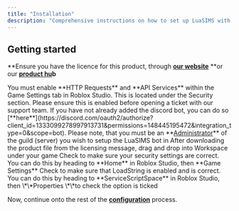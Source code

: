 ```yaml
---
title: "Installation"
description: "Comprehensive instructions on how to set up LuaSIMS with your game. Follow on for step by step details on how to achieve success in your installation."
---
```


## Getting started

<Icon icon="money-bill-simple-wave" /> \*\*Ensure you have the licence for this product, through [**our website**](https://jadevelopment.co.uk/products/jadevelopment-vision) \*\*or our [**product hu**](https://www.roblox.com/games/9435095450/Product-Hub)**b**

<Note>
  You must enable **HTTP Requests** and **API Services** within the Game Settings tab in Roblox Studio. This is located under the Security section. Please ensure this is enabled before opening a ticket with our support team.
</Note>

<Steps>
  <Step title="Add the LuaSIMS bot to your discord server">
    If you have not already added the discord bot, you can do so [**here**](https://discord.com/oauth2/authorize?client_id=1333099278997913731&permissions=148445195472&integration_type=0&scope=bot). Please note, that you must be an **<u>Administrator</u>** of the guild (server) you wish to setup the LuaSIMS bot in
  </Step>
  <Step title="Place the file in Workspace">
    After downloading the product file from the licensing message, drag and drop into Workspace under your game
  </Step>
  <Step title="Ensure HTTP requests/API services are enabled">
    Check to make sure your security settings are correct. You can do this by heading to **Home** in Roblox Studio, then **Game Settings**
  </Step>
  <Step title="Ensure LoadString is enabled">
    Check to make sure that LoadString is enabled and is correct. You can do this by heading to **ServiceScriptSpace** in Roblox Studio, then \*\*Properties \*\*to check the option is ticked
  </Step>
</Steps>

Now, continue onto the rest of the [**configuration**](https://docs.jadevelopment.co.uk/luasims/configuration) process.